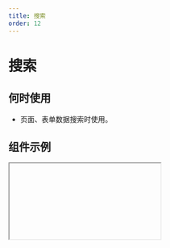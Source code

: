 ```yaml
---
title: 搜索
order: 12
---
```


# 搜索


## 何时使用
* 页面、表单数据搜索时使用。
## 组件示例

<Iframe url="https://www.aliwork.com/developer/search-v2?isRenderNav=false" />

## 组件属性

| 属性名             | 属性 Code          | 类型     | 数据示例 | 备注                                          |
| :----------------- | :----------------- | :------- | :------- | :-------------------------------------------- |
| 大小               | size               | String   | "medium" | 可选值: "medium","large"                      |
| 类型               | type               | String   | "normal" | 可选值: "normal","primary","secondary","dark" |
| 形状               | shape              | String   | "normal" | 可选值: "normal","simple"                     |
| 选择器默认值       | defaultFilterValue | String   |          |                                               |
| 选择器             | filter             | Array    |[]        |                                               |
| 选择器值           | filterValue        | String   |          |                                               |
| 搜索框下拉联想列表 | dataSource         | Array    |[]        |                                               |
| 默认提示           | placeholder        | String   |"请输入"  |                                               |
| 按钮内容           | searchText         | String   |"搜索"    |                                               |
| 是否显示清除按钮   | hasClear           | Boolean  | false    | 可选值: false,true                            |
| 是否禁用           | disabled           | Boolean  | false    | 可选值: false,true                            |
| onChange           | onChange           | Function |onChange(value){console.log(value);}| 输入关键字时的回调                            |
| onSearch           | onSearch           | Function |onSearch(value){console.log(value);}| 点击搜索按钮触发的回调                        |
| onFilterChange     | onFilterChange     | Function |onFilterChange(filterValue){console.log(filterValue);}| 选择器发生变化时回调                          |
